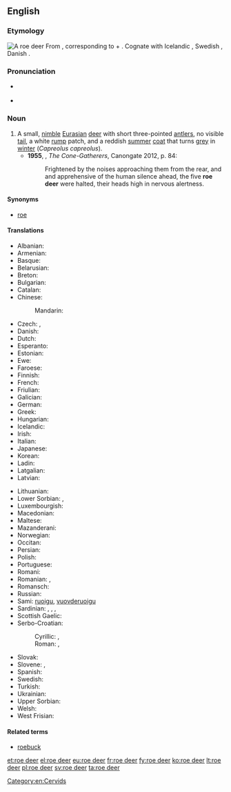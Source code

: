 ==English==
{{wikipedia}}

===Etymology===
[[Image:Capreolus capreolus (Marek Szczepanek).jpg|thumb|A roe deer]]
From {{etyl|ang}} {{term|rahdeor|rāhdēor|roe deer|lang=ang}}, corresponding to {{term|roe}} + {{term|deer}}. Cognate with Icelandic {{term|rádýr}}, Swedish {{term|rådjur}}, Danish {{term|rådyr}}.

===Pronunciation===
* {{a|UK}} {{IPA|/ˈɹəʊˌdɪə/}}
* {{audio|en-uk-roe deer.ogg|Audio (UK)}}

===Noun===
{{en-noun|head=[[roe]] [[deer]]|roe deer}}

# A small, [[nimble]] [[Eurasian]] [[deer]] with short three-pointed [[antlers]], no visible [[tail]], a white [[rump]] patch, and a reddish [[summer]] [[coat]] that turns [[grey]] in [[winter]] (''Capreolus capreolus'').
#* '''1955''', {{w|Robin Jenkins}}, ''The Cone-Gatherers'', Canongate 2012, p. 84:
#*: Frightened by the noises approaching them from the rear, and and apprehensive of the human silence ahead, the five '''roe deer''' were halted, their heads high in nervous alertness.

====Synonyms====
* [[roe]]

====Translations====
{{trans-top|small deer species, ''Capreolus capreolus''}}
* Albanian: {{t-|sq|kaprolli}}
* Armenian: {{t-|hy|այծյամ|tr=aycyam}}
* Basque: {{t+|eu|orkatz}}
* Belarusian: {{t-|be|казуля|f|tr=kazúlja}}
* Breton: {{t+|br|yourc’h}}
* Bulgarian: {{t+|bg|сърна|tr=sárna}}
* Catalan: {{t-|ca|cabirol|m}}
* Chinese:
*: Mandarin: {{t|cmn|西方狍|tr=xīfāngpáo|sc=Hani}}
* Czech: {{t+|cs|srna|f}}, {{t+|cs|srnec|m}}
* Danish: {{t-|da|rådyr}}
* Dutch: {{t+|nl|ree|m}}
* Esperanto: {{t-|eo|kapreolo}}
* Estonian: {{t-|et|metskits}}
* Ewe: {{tø|ee|afia|n}}
* Faroese: {{t-|fo|rádýr}}
* Finnish: {{t+|fi|metsäkauris}}
* French: {{t+|fr|chevreuil|m}}
* Friulian: {{tø|fur|cjavrűl}}
* Galician: {{t-|gl|corzo|m}}
* German: {{t+|de|Reh|n}}
* Greek: {{t+|el|ζαρκάδι|n|tr=zarkádi}}
* Hungarian: {{t+|hu|őz}}
* Icelandic: {{t-|is|rádýr}}
* Irish: {{t-|ga|fia odhar|m}}
* Italian: {{t+|it|capriolo|m}}
* Japanese: {{t-|ja|ノロジカ|tr=norojika|sc=Jpan}}
* Korean: {{t+|ko|노루|tr=noru|sc=Hang}}
* Ladin: {{tø|lld|capriol}}
* Latgalian: {{tø|ltg|meža koza|f}}
* Latvian: {{t+|lv|stirna}}
{{trans-mid}}
* Lithuanian: {{t+|lt|stirna|f}}
* Lower Sorbian: {{tø|dsb|sarna}}, {{tø|dsb|serna}}
* Luxembourgish: {{t-|lb|Réi|n}}
* Macedonian: {{t-|mk|срна|tr=srna}}
* Maltese: {{t-|mt|ċerfa}}
* Mazanderani: {{tø|mzn|شوکا}}
* Norwegian: {{t+|no|rådyr|n}}
* Occitan: {{t+|oc|cabiròl}}
* Persian: {{t+|fa|شوکا|tr=šukâ|sc=fa-Arab}}
* Polish: {{t+|pl|sarna}}
* Portuguese: {{t+|pt|corço|m}}
* Romani: {{tø|rom|kaperiwara|f}}
* Romanian: {{t-|ro|căprior}}, {{t+|ro|căprioară}}
* Romansch: {{tø|rom|chavriel}}
* Russian: {{t+|ru|косуля|f|tr=kosúlja}}
* Sami: [[ruoigu]], [[vuovderuoigu]]
* Sardinian: {{t-|sc|crabiolu}}, {{t-|sc|bettu}}, {{t-|sc|betta}}, {{t-|sc|crabolu}}
* Scottish Gaelic: {{t-|gd|earb|f}}
* Serbo-Croatian:
*: Cyrillic: {{t-|sh|срна|f}}, {{t-|sh|срндаћ|m}}
*: Roman: {{t-|sh|srna|f}}, {{t-|sh|srndać|m}}
* Slovak: {{t-|sk|srna|f}}
* Slovene: {{t-|sl|srna|f}}, {{t-|sl|srnjak|m}}
* Spanish: {{t-|es|corzo|m}}
* Swedish: {{t+|sv|rådjur}}
* Turkish: {{t+|tr|karaca}}
* Ukrainian: {{t-|uk|козуля|f|tr=kozúlja}}
* Upper Sorbian: {{t-|hsb|sorna}}
* Welsh: {{t+|cy|iwrch}}
* West Frisian: {{t+|fy|ree}}
{{trans-bottom}}

====Related terms====
* [[roebuck]]

[[Category:en:Cervids]]

[[et:roe deer]]
[[el:roe deer]]
[[eu:roe deer]]
[[fr:roe deer]]
[[fy:roe deer]]
[[ko:roe deer]]
[[lt:roe deer]]
[[pl:roe deer]]
[[sv:roe deer]]
[[ta:roe deer]]
